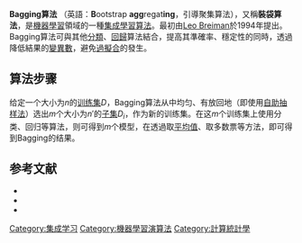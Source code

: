 {{机器学习导航栏}}

'''Bagging算法''' （英語：'''B'''ootstrap '''agg'''regat'''ing'''，引導聚集算法），又稱'''裝袋算法'''，是[[機器學習|機器學習]]領域的一種[[集成學習|集成學習]][[算法|算法]]。最初由[[Leo_Breiman|Leo Breiman]]於1994年提出。Bagging算法可與其他[[統計分類|分類]]、[[回歸分析|回歸]]算法結合，提高其準確率、穩定性的同時，透過降低結果的[[變異數|變異數]]，避免[[過擬合|過擬合]]的發生。

==算法步骤==
给定一个大小为<math>n</math>的[[训练集|训练集]]<math>D</math>，Bagging算法从中均匀、有放回地（即使用[[自助法|自助抽样法]]）选出<math>m</math>个大小为<math>n'</math>的[[子集|子集]]<math>D_i</math>，作为新的训练集。在这<math>m</math>个训练集上使用分类、回归等算法，则可得到<math>m</math>个模型，在透過取[[平均值|平均值]]、取多数票等方法，即可得到Bagging的结果。

==参考文献==
* {{Cite journal 
 | last = Breiman 
 | first = Leo 
 | authorlink = Leo Breiman 
 | title = Bagging predictors 
 | journal = [[Technical_Report_No._421|Technical Report No. 421]] 
 | year = 1994 
 | url = https://www.stat.berkeley.edu/~breiman/bagging.pdf 
 | access-date = 2020-01-11 
 | archive-date = 2019-07-18 
 | archive-url = https://web.archive.org/web/20190718072616/https://www.stat.berkeley.edu/~breiman/bagging.pdf 
 | dead-url = no 
 }}
* {{Cite journal
 | last = Breiman 
 | first = Leo 
 | authorlink = Leo Breiman 
 | title = Bagging predictors 
 | url = https://archive.org/details/sim_machine-learning_1996-08_24_2/page/123
 | journal = [[Machine_Learning_(journal)|Machine Learning]] 
 | volume = 24 
 | issue = 2 
 | pages = 123–140 
 | year = 1996 
 | id = {{citeseerx|10.1.1.32.9399}}
 | doi = 10.1007/BF00058655 
}}
* {{Cite journal 
 | last = Alfaro 
 | first = E., Gámez, M. and García, N. 
 | title = adabag: An R package for classification with AdaBoost.M1, AdaBoost-SAMME and Bagging 
 | year = 2012 
 | url = https://cran.r-project.org/package=adabag 
 | journal =  
 | access-date = 2016-10-02 
 | archive-date = 2019-09-24 
 | archive-url = https://web.archive.org/web/20190924162440/https://cran.r-project.org/web/packages/adabag/index.html 
 | dead-url = no 
 }}

[[Category:集成学习|Category:集成学习]]
[[Category:機器學習演算法|Category:機器學習演算法]]
[[Category:計算統計學|Category:計算統計學]]